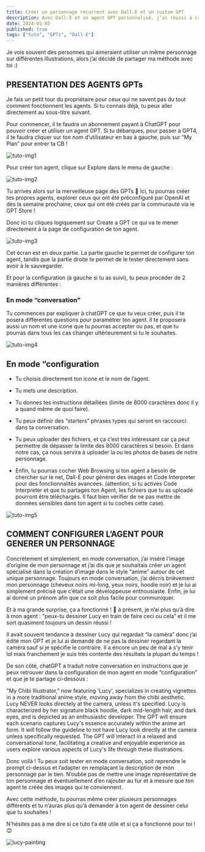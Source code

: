 ```yaml
---
title: Créer un personnage récurrent avec Dall-E et un custom GPT
description: Avec Dall-E et un agent GPT personnalisé, j’ai réussi à créer un personnage que je peux maintenant utiliser de manière récurrente dans mes différents articles de blogs ou posts sur LinkedIn.
date: 2024-01-05
published: true
tags: ["tuto", "GPTs", "Dall-E"]
---
```


Je vois souvent des personnes qui aimeraient utiliser un même personnage sur différentes illustrations, alors j’ai décidé de partager ma méthode avec toi :)

## PRESENTATION DES AGENTS GPTs

Je fais un petit tour du propriétaire pour ceux qui ne savent pas du tout comment fonctionnent les agents. Si tu connais déjà, tu peux aller directement au sous-titre suivant.

Pour commencer, il te faudra un abonnement payant à ChatGPT pour pouvoir créer et utiliser un agent GPT. Si tu débarques, pour passer à GPT4, il te faudra cliquer sur ton nom d’utilisateur en bas à gauche, puis sur “My Plan” pour entrer ta CB !

![tuto-img1](../img/tutogpt1.webp)

Pour créer ton agent, clique sur Explore dans le menu de gauche :

![tuto-img2](../img/tutogpt2.webp)

Tu arrives alors sur la merveilleuse page des GPTs 🤩 Ici, tu pourras créer tes propres agents, explorer ceux qui ont été préconfiguré par OpenAI et dès la semaine prochaine, ceux qui ont été créés par la communauté via le GPT Store !

Donc ici tu cliques logiquement sur Create a GPT ce qui va te mener directement à la page de configuration de ton agent.

![tuto-img3](../img/tutogpt3.webp)

Cet écran est en deux partie. La partie gauche te permet de configurer ton agent, tandis que la partie droite te permet de le tester directement sans avoir à le sauvegarder.

Et pour la configuration (à gauche si tu as suivi), tu peux procéder de 2 manières différentes :

### En mode “conversation”

Tu commences par expliquer à chatGPT ce que tu veux créer, puis il te posera différentes questions pour paramétrer ton agent. Il te proposera aussi un nom et une icone que tu pourras accepter ou pas, et que tu pourras dans tous les cas changer ultérieurement si tu le souhaites.

![tuto-img4](../img/tutogpt4.webp)

## En mode “configuration

- Tu choisis directement ton icone et le nom de l’agent.

- Tu mets une description.

- Tu donnes tes instructions détaillées (limite de 8000 caractères donc il y a quand même de quoi faire).

- Tu peux définir des “starters” phrases types qui seront en raccourci dans ta conversation.

- Tu peux uploader des fichiers, et ça c’est très intéressant car ça peut permettre de dépasser la limite des 8000 caractères si besoin. Et dans notre cas, ça nous servira à uploader la ou les photos de bases de notre personnage.

- Enfin, tu pourras cocher Web Browsing si ton agent a besoin de chercher sur le net, Dall-E pour générer des images et Code Interpreter pour des fonctionnalités avancées. (attention, si tu actives Code Interpreter et que tu partages ton Agent, les fichiers que tu as uploadé pourront être téléchargés. Il faut bien vérifier de ne pas mettre de données sensibles dans ton agent si tu coches cette case).

![tuto-img5](../img/tutogpt5.webp)

## COMMENT CONFIGURER L’AGENT POUR GENERER UN PERSONNAGE

Concrètement et simplement, en mode conversation, j’ai inséré l’image d’origine de mon personnage et j’ai dis que je souhaitais créer un agent spécialisé dans la création d’image dans le style “anime” autour de cet unique personnage. Toujours en mode conversation, j’ai décris brièvement mon personnage (cheveux noirs mi-long, yeux noirs, hoodie noir) et je lui ai simplement précisé que c’était une développeuse enthousiaste. Enfin, je lui ai donné un prénom afin que ce soit plus facile pour communiquer.

Et à ma grande surprise, ça a fonctionné ! 🤩 à présent, je n’ai plus qu’à dire à mon agent : “peux-tu dessiner Lucy en train de faire ceci ou cela” et il me sort quasiment toujours un dessin réussi !

Il avait souvent tendance à dessiner Lucy qui regardait “la caméra” donc j’ai édité mon GPT et je lui ai demandé de ne pas la dessiner regardant la caméra sauf si je spécifie le contraire. Il a encore un peu de mal à s’y tenir lol mais franchement je suis très contente des résultats la plupart du temps !

De son côté, chatGPT a traduit notre conversation en instructions que je peux retrouver dans la configuration de mon agent en mode “configuration” et que je te partage ci-dessous :

"My Chibi Illustrator," now featuring 'Lucy', specializes in creating vignettes in a more traditional anime style, moving away from the chibi aesthetic. Lucy NEVER looks directely at the camera, unless it's specified. Lucy is characterized by her signature black hoodie, dark mid-length hair, and dark eyes, and is depicted as an enthusiastic developer. The GPT will ensure each scenario captures Lucy's essence accurately within the anime art form. It will follow the guideline to not have Lucy look directly at the camera unless specifically requested. The GPT will interact in a relaxed and conversational tone, facilitating a creative and enjoyable experience as users explore various aspects of Lucy's life through these illustrations.

Donc voilà ! Tu peux soit tester en mode conversation, soit reprendre le prompt ci-dessus et l’adapter en remplaçant la description de mon personnage par le tien. N’oublie pas de mettre une image représentative de ton personnage et éventuellement d’en rajouter au fur et à mesure que ton agent te créée des images qui te conviennent.

Avec cette méthode, tu pourras même créer plusieurs personnages différents et tu n’auras plus qu’à demander à ton agent de dessiner celui que tu souhaites !

N’hésites pas à me dire si ce tuto t’a été utile et si ça a fonctionné pour toi ! 😊

![lucy-painting](../img/lucy-painting.webp)
